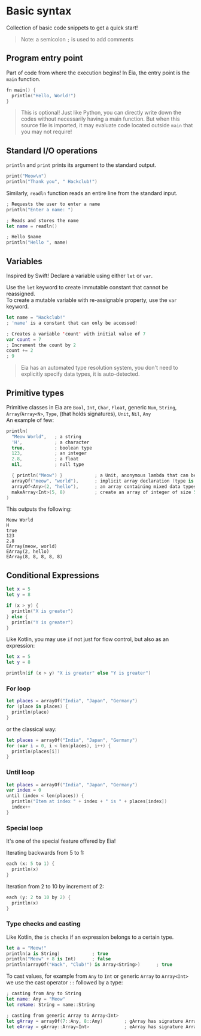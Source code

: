 # Basic syntax

Collection of basic code snippets to get a quick start!

> Note: a semicolon `;` is used to add comments

## Program entry point

Part of code from where the execution begins! In Eia, the entry point is the `main` function.

```kotlin {1} copy
fn main() {
  println("Hello, World!")
}
```

> This is optional! Just like Python, you can directly write down the codes without necessarily having a main function.
 But when this source file is imported, it may evaluate code located outside `main` that you may not require!

## Standard I/O operations

`println` and `print` prints its argument to the standard output.

```kotlin copy
print("Meow\n")
println("Thank you", " Hackclub!")
```

Similarly, `readln` function reads an entire line from the standard input.

```swift copy
; Requests the user to enter a name
println("Enter a name: ")

; Reads and stores the name
let name = readln()

; Hello $name
println("Hello ", name)
```

## Variables

Inspired by Swift! Declare a variable using either `let` or `var`.

Use the `let` keyword to create immutable constant that cannot be reassigned.\
To create a mutable variable with re-assignable property, use the `var` keyword.

```js copy
let name = "Hackclub!"
; 'name' is a constant that can only be accessed!
```

```swift copy
; Creates a variable 'count' with initial value of 7
var count = 7
; Increment the count by 2
count += 2
; 9
```

> Eia has an automated type resolution system, you don't need to explicitly specify data types, it is auto-detected.

## Primitive types

Primitive classes in Eia are `Bool`, `Int`, `Char`, `Float`, generic `Num`, `String`, `Array`/`Array<N>`,
`Type`, (that holds signatures), `Unit`, `Nil`, `Any`\
An example of few:

```swift copy
println(
  "Meow World",   ; a string
  'H',            ; a character
  true,           ; boolean type
  123,            ; an integer
  2.8,            ; a float
  nil,            ; null type

  { println("Meow") }            ; a Unit, anonymous lambda that can be invoked using `<unit>(args..)`
  arrayOf("meow", "world"),      ; implicit array declaration (type is auto resolved)
  arrayOf<Any>(2, "hello"),      ; an array containing mixed data types
  makeArray<Int>(5, 8)           ; create an array of integer of size 5 with default value 8
)
```

This outputs the following:

```
Meow World
H
true
123
2.8
EArray(meow, world)
EArray(2, hello)
EArray(8, 8, 8, 8, 8)
```

## Conditional Expressions

```swift copy
let x = 5
let y = 8

if (x > y) {
  println("X is greater")
} else {
  println("Y is greater")
}
```

Like Kotlin, you may use `if` not just for flow control, but also as an expression:

```swift copy
let x = 5
let y = 8

println(if (x > y) "X is greater" else "Y is greater")
```

### For loop

```swift copy
let places = arrayOf("India", "Japan", "Germany")
for (place in places) {
  println(place)
}
```

or the classical way:

```swift copy
let places = arrayOf("India", "Japan", "Germany")
for (var i = 0, i < len(places), i++) {
  println(places[i])
}
```

### Until loop

```swift copy
let places = arrayOf("India", "Japan", "Germany")
var index = 0
until (index < len(places)) {
  println("Item at index " + index + " is " + places[index])
  index++
}
```

### Special loop

It's one of the special feature offered by Eia!

Iterating backwards from 5 to 1:

```swift copy
each (x: 5 to 1) {
  println(x)
}
```

Iteration from 2 to 10 by increment of 2:

```swift copy
each (y: 2 to 10 by 2) {
  println(x)
}
```

### Type checks and casting

Like Kotlin, the `is` checks if an expression belongs to a certain type.

```swift copy
let a = "Meow!"
println(a is String)            ; true
println("Meow" + 8 is Int)      ; false
println(arrayOf("Hack", "Club!") is Array<String>)      ; true
```

To cast values, for example from `Any` to `Int` or generic `Array` to `Array<Int>` we use the cast operator `::` followed
by a type:

```swift copy
; casting from Any to String
let name: Any = "Meow"
let reName: String = name::String

; casting from generic Array to Array<Int>
let gArray = arrayOf(7::Any, 8::Any)        ; gArray has signature Array<Any>
let eArray = gArray::Array<Int>             ; eArray has signature Array<Int>
```

